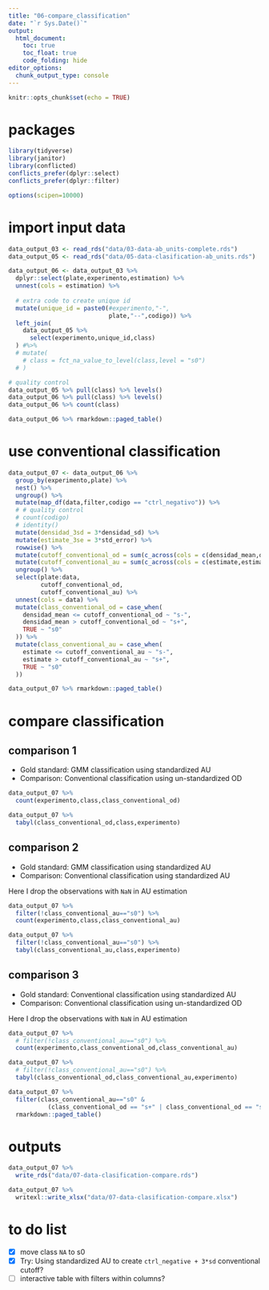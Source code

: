 ```yaml
---
title: "06-compare_classification"
date: "`r Sys.Date()`"
output: 
  html_document:
    toc: true
    toc_float: true
    code_folding: hide
editor_options: 
  chunk_output_type: console
---
```


```r
knitr::opts_chunk$set(echo = TRUE)
```

# packages

```r
library(tidyverse)
library(janitor)
library(conflicted)
conflicts_prefer(dplyr::select)
conflicts_prefer(dplyr::filter)
```

```r
options(scipen=10000)
```

# import input data

```r
data_output_03 <- read_rds("data/03-data-ab_units-complete.rds")
data_output_05 <- read_rds("data/05-data-clasification-ab_units.rds")
```

```r
data_output_06 <- data_output_03 %>%
  dplyr::select(plate,experimento,estimation) %>% 
  unnest(cols = estimation) %>% 
  
  # extra code to create unique id
  mutate(unique_id = paste0(#experimento,"-",
                            plate,"--",codigo)) %>% 
  left_join(
    data_output_05 %>% 
      select(experimento,unique_id,class)
  ) #%>% 
  # mutate(
    # class = fct_na_value_to_level(class,level = "s0")
  # )
```

```r
# quality control
data_output_05 %>% pull(class) %>% levels()
data_output_06 %>% pull(class) %>% levels()
data_output_06 %>% count(class)
```

```r
data_output_06 %>% rmarkdown::paged_table()
```

# use conventional classification

```r
data_output_07 <- data_output_06 %>% 
  group_by(experimento,plate) %>% 
  nest() %>% 
  ungroup() %>% 
  mutate(map_df(data,filter,codigo == "ctrl_negativo")) %>% 
  # # quality control
  # count(codigo)
  # identity()
  mutate(densidad_3sd = 3*densidad_sd) %>% 
  mutate(estimate_3se = 3*std_error) %>% 
  rowwise() %>% 
  mutate(cutoff_conventional_od = sum(c_across(cols = c(densidad_mean,densidad_3sd)),na.rm = T)) %>% 
  mutate(cutoff_conventional_au = sum(c_across(cols = c(estimate,estimate_3se)),na.rm = T)) %>% 
  ungroup() %>% 
  select(plate:data,
         cutoff_conventional_od,
         cutoff_conventional_au) %>% 
  unnest(cols = data) %>% 
  mutate(class_conventional_od = case_when(
    densidad_mean <= cutoff_conventional_od ~ "s-",
    densidad_mean > cutoff_conventional_od ~ "s+",
    TRUE ~ "s0"
  )) %>% 
  mutate(class_conventional_au = case_when(
    estimate <= cutoff_conventional_au ~ "s-",
    estimate > cutoff_conventional_au ~ "s+",
    TRUE ~ "s0"
  ))
```

```r
data_output_07 %>% rmarkdown::paged_table()
```


# compare classification

## comparison 1

- Gold standard: GMM classification using standardized AU
- Comparison: Conventional classification using un-standardized OD

```r
data_output_07 %>%
  count(experimento,class,class_conventional_od)
```

```r
data_output_07 %>% 
  tabyl(class_conventional_od,class,experimento)
```

## comparison 2

- Gold standard: GMM classification using standardized AU
- Comparison: Conventional classification using standardized AU

Here I drop the observations with `NaN` in AU estimation

```r
data_output_07 %>%
  filter(!class_conventional_au=="s0") %>% 
  count(experimento,class,class_conventional_au)
```

```r
data_output_07 %>% 
  filter(!class_conventional_au=="s0") %>% 
  tabyl(class_conventional_au,class,experimento)
```

## comparison 3

- Gold standard: Conventional classification using standardized AU
- Comparison: Conventional classification using un-standardized OD

Here I drop the observations with `NaN` in AU estimation

```r
data_output_07 %>%
  # filter(!class_conventional_au=="s0") %>% 
  count(experimento,class_conventional_od,class_conventional_au)
```

```r
data_output_07 %>% 
  # filter(!class_conventional_au=="s0") %>% 
  tabyl(class_conventional_od,class_conventional_au,experimento)
```

```r
data_output_07 %>% 
  filter(class_conventional_au=="s0" &
           (class_conventional_od == "s+" | class_conventional_od == "s-")) %>% 
  rmarkdown::paged_table()
```

<!-- # interactive table -->

<!-- ```{r} -->
<!-- DT::datatable(data_output_07) -->
<!-- ``` -->

# outputs

```r
data_output_07 %>% 
  write_rds("data/07-data-clasification-compare.rds")

data_output_07 %>% 
  writexl::write_xlsx("data/07-data-clasification-compare.xlsx")
```

# to do list

- [x] move class `NA` to s0
- [x] Try: Using standardized AU to create `ctrl_negative + 3*sd` conventional cutoff?
- [ ] interactive table with filters within columns?